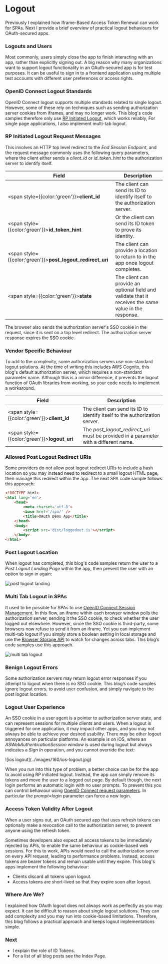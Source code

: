 # Logout

Previously I explained how <Link href='/posts/user-sessions-and-token-renewal'>Iframe-Based Access Token Renewal</Link> can work for SPAs. Next I provide a brief overview of practical logout behaviours for OAuth-secured apps.

### Logouts and Users

Most commonly, users simply close the app to finish interacting with an app, rather than explicitly signing out. A big reason why many organizations want to support logout functionality in an OAuth-secured app is for test purposes. It can be useful to sign in to a frontend application using multiple test accounts with different user preferences or access rights.

### OpenID Connect Logout Standards

OpenID Connect logout supports multiple standards related to single logout. However, some of these rely on techniques such as sending authorization server cookies from iframes, and may no longer work. This blog's code samples therefore only use [RP Initiated Logout](https://openid.net/specs/openid-connect-rpinitiated-1_0.html), which works reliably, For single page applications, I also implement multi-tab logout.

### RP Initiated Logout Request Messages

This involves an HTTP top level redirect to the *End Session Endpoint*, and the request message commonly uses the following query parameters, where the client either sends a *client_id* or *id_token_hint* to the authorization server to identify itself.

| Field | Description |
| ----- | ----------- |
| <span style={{color:'green'}}>**client_id**</span> | The client can send its ID to identify itself to the authorization server. |
| <span style={{color:'green'}}>**id_token_hint**</span> | Or the client can send its ID token to prove its identity. |
| <span style={{color:'green'}}>**post_logout_redirect_uri**</span> | The client can provide a location to return to in the app once logout completes. |
| <span style={{color:'green'}}>**state**</span> | The client can provide an optional field and validate that it receives the same value in the response. |

The browser also sends the authorization server's SSO cookie in the request, since it is sent on a top level redirect. The authorization server response expires the SSO cookie.

### Vendor Specific Behaviour

To add to the complexity, some authorization servers use non-standard logout solutions. At the time of writing this includes AWS Cognito, this blog's default authorization server, which requires a non-standard parameter name. Although this is a minor difference, it prevents the logout function of OAuth libraries from working, so your code needs to implement a workaround.

| Field | Description |
| ----- | ----------- |
| <span style={{color:'green'}}>**client_id**</span> | The client can send its ID to identify itself to the authorization server. |
| <span style={{color:'green'}}>**logout_uri**</span> | The *post_logout_redirect_uri* must be provided in a parameter with a different name. |

### Allowed Post Logout Redirect URIs

Some providers do not allow post logout redirect URIs to include a hash location so you may instead need to redirect to a small logout HTML page, then manage this redirect within the app. The next SPA code sample follows this approach:

```html
<!DOCTYPE html>
<html lang='en'>
    <head>
        <meta charset='utf-8'>
        <base href='/spa/' />
        <title>OAuth Demo App</title>    
    </head>
    <body>
        <script src='dist/loggedout.js'></script>
    </body>
</html>
```
### Post Logout Location

When logout has completed, this blog's code samples return the user to a *Post Logout Landing Page* within the app, then present the user with an option to sign in again:

![post logout landing](../images/160/post-logout-landing.jpg?v=20240822)

### Multi Tab Logout in SPAs

It used to be possible for SPAs to use [OpenID Connect Session Management](https://openid.net/specs/openid-connect-session-1_0.html). In this flow, an iframe within each browser window polls the authorization server, sending it the SSO cookie, to check whether the user logged out elsewhere. However, since the SSO cookie is third-party, some browsers now refuse to send it from an iframe. Yet you can implement multi-tab logout if you simply store a boolean setting in local storage and use the [Browser Storage API](https://developer.mozilla.org/en-US/docs/Web/API/Web_Storage_API) to watch for changes across tabs. This blog’s code samples use this approach.

![multi tab logout](../images/160/multi-tab-logout.jpg?v=20240822)

### Benign Logout Errors

Some authorization servers may return logout error responses if you attempt to logout when there is no SSO cookie. This blog’s code samples ignore logout errors, to avoid user confusion, and simply navigate to the post logout location.

### Logout User Experience

An SSO cookie in a user agent is a pointer to authorization server state, and can represent sessions for multiple clients and users. When a logout is triggered for one application, it may impact other apps, and you may not always be able to achieve your desired usability. There may be other logout annoyances on particular platforms. An example is on iOS, where an *ASWebAuthenticationSession* window is used during logout but always indicates a *Sign In* operation, and you cannot override the text:

<div className="smallimage">
![ios logout](../images/160/ios-logout.jpg)
</div>

When you run into this type of problem, a better choice can be for the app to avoid using RP initiated logout. Instead, the app can simply remove its tokens and move the user to a logged out page. By default though, the next login performs an automatic login with no user prompts. To prevent this you can control behaviour using [OpenID Connect request parameters](https://openid.net/specs/openid-connect-core-1_0.html#AuthRequest). In particular the *prompt=login* parameter can force a new login.

### Access Token Validity After Logout

When a user signs out, an OAuth secured app that uses refresh tokens can optionally make a revocation call to the authorization server, to prevent anyone using the refresh token.

Sometimes developers also expect all access tokens to be immediately rejected by APIs, to enable the same behaviour as cookie-based web sessions. For this to work, APIs would need to call the authorization server on every API request, leading to performance problems. Instead, access tokens are bearer tokens and remain usable until they expire. This blog's apps implement the following behaviour:

- Clients discard all tokens upon logout.
- Access tokens are short-lived so that they expire soon after logout.

### Where Are We?

I explained how OAuth logout does not always work as perfectly as you may expect. It can be difficult to reason about single logout solutions. They  can add complexity and you may run into cookie-based limitations. Therefore, this blog follows a practical approach and keeps logout implementations simple.

### Next

- I explain the role of <Link href='/posts/id-tokens'>ID Tokens</Link>.
- For a list of all blog posts see the <Link href='/posts/index'>Index Page</Link>.